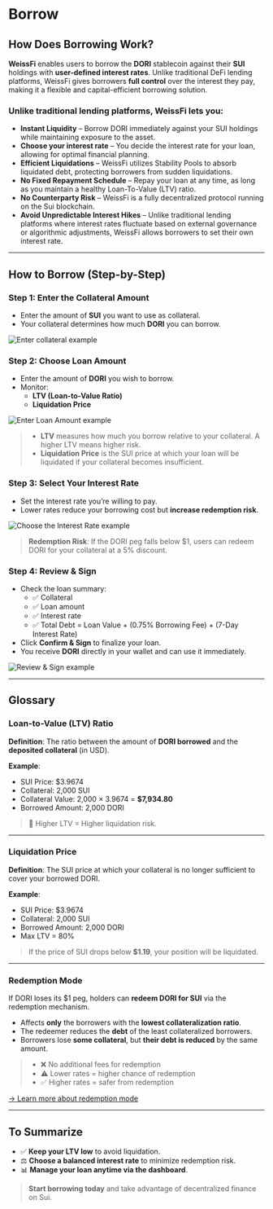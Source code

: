 # Borrow

## How Does Borrowing Work?

**WeissFi** enables users to borrow the **DORI** stablecoin against their **SUI** holdings with **user-defined interest rates**. Unlike traditional DeFi lending platforms, WeissFi gives borrowers **full control** over the interest they pay, making it a flexible and capital-efficient borrowing solution.

### Unlike traditional lending platforms, WeissFi lets you:

- **Instant Liquidity** – Borrow DORI immediately against your SUI holdings while maintaining exposure to the asset.
- **Choose your interest rate** – You decide the interest rate for your loan, allowing for optimal financial planning.
- **Efficient Liquidations** – WeissFi utilizes Stability Pools to absorb liquidated debt, protecting borrowers from sudden liquidations.
- **No Fixed Repayment Schedule** – Repay your loan at any time, as long as you maintain a healthy Loan-To-Value (LTV) ratio.
- **No Counterparty Risk** – WeissFi is a fully decentralized protocol running on the Sui blockchain.
- **Avoid Unpredictable Interest Hikes** – Unlike traditional lending platforms where interest rates fluctuate based on external governance or algorithmic adjustments, WeissFi allows borrowers to set their own interest rate.

---

## How to Borrow (Step-by-Step)

### Step 1: Enter the Collateral Amount

- Enter the amount of **SUI** you want to use as collateral.
- Your collateral determines how much **DORI** you can borrow.

<img src="/img/step1.png" alt="Enter collateral example" width="full" rounded="20px" />

### Step 2: Choose Loan Amount

- Enter the amount of **DORI** you wish to borrow.
- Monitor:
  - **LTV (Loan-to-Value Ratio)**
  - **Liquidation Price**

<img src="/img/step2.png" alt="Enter Loan Amount example" width="full" rounded="20px" />

> - **LTV** measures how much you borrow relative to your collateral. A higher LTV means higher risk.  
> - **Liquidation Price** is the SUI price at which your loan will be liquidated if your collateral becomes insufficient.

### Step 3: Select Your Interest Rate

- Set the interest rate you’re willing to pay.
- Lower rates reduce your borrowing cost but **increase redemption risk**.

<img src="/img/step3.png" alt="Choose the Interest Rate example" width="full" rounded="20px" />

> **Redemption Risk**: If the DORI peg falls below $1, users can redeem DORI for your collateral at a 5% discount.

### Step 4: Review & Sign

- Check the loan summary:
  - ✅ Collateral
  - ✅ Loan amount
  - ✅ Interest rate
  - ✅ Total Debt = Loan Value + (0.75% Borrowing Fee) + (7-Day Interest Rate)
- Click **Confirm & Sign** to finalize your loan.
- You receive **DORI** directly in your wallet and can use it immediately.

<img src="/img/step4.png" alt="Review & Sign example" width="full" rounded="20px" />

---

## Glossary

### Loan-to-Value (LTV) Ratio

**Definition**: The ratio between the amount of **DORI borrowed** and the **deposited collateral** (in USD).

**Example**:

- SUI Price: $3.9674  
- Collateral: 2,000 SUI  
- Collateral Value: 2,000 × 3.9674 = **$7,934.80**  
- Borrowed Amount: 2,000 DORI


> 🔺 Higher LTV = Higher liquidation risk.

---

### Liquidation Price

**Definition**: The SUI price at which your collateral is no longer sufficient to cover your borrowed DORI.


**Example**:

- SUI Price: $3.9674  
- Collateral: 2,000 SUI  
- Borrowed Amount: 2,000 DORI  
- Max LTV = 80%


> If the price of SUI drops below **$1.19**, your position will be liquidated.

---

### Redemption Mode 

If DORI loses its $1 peg, holders can **redeem DORI for SUI** via the redemption mechanism.

- Affects **only** the borrowers with the **lowest collateralization ratio**.
- The redeemer reduces the **debt** of the least collateralized borrowers.
- Borrowers lose **some collateral**, but **their debt is reduced** by the same amount.

> - ❌ No additional fees for redemption  
> - ⚠️ Lower rates = higher chance of redemption  
> - ✅ Higher rates = safer from redemption

[→ Learn more about redemption mode](/docs/redemption)

---

## To Summarize

- ✅ **Keep your LTV low** to avoid liquidation.  
- ⚖️ **Choose a balanced interest rate** to minimize redemption risk.  
- 📊 **Manage your loan anytime via the dashboard**.

> **Start borrowing today** and take advantage of decentralized finance on Sui.
